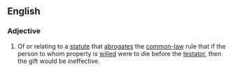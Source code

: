 ==English==
===Adjective===
{{wikipedia}}
{{en-adj|pos=[[anti-]][[lapse]]|-}}
# {{law}} Of or relating to a [[statute]] that [[abrogate]]s the [[common-law]] rule that if the person to whom property is [[will#Verb|will]]ed were to die before the [[testator]], then the gift would be ineffective.